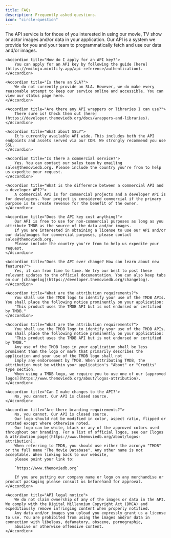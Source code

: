 ```yaml
---
title: FAQs
description: Frequently asked questions.
icon: "circle-question"
---
```


<AccordionGroup>
    <Accordion title="What is TMDB's API?">
        The API service is for those of you interested in using our movie, TV show or actor images and/or data in your application. 
        Our API is a system we provide for you and your team to programmatically fetch and use our data and/or images.
    </Accordion>

    <Accordion title="How do I apply for an API key?">
        You can apply for an API key by following the guide [here](https://emiloju.mintlify.app/api-reference/authentication).
    </Accordion>

    <Accordion title="Is there an SLA?">
        We do not currently provide an SLA. However, we do make every reasonable attempt to keep our service online and accessible. You can view our status page here.
    </Accordion>

    <Accordion title="Are there any API wrappers or libraries I can use?">
        There sure is! Check them out [here](https://developer.themoviedb.org/docs/wrappers-and-libraries).
    </Accordion>

    <Accordion title="What about SSL?">
        It's currently available API wide. This includes both the API endpoints and assets served via our CDN. We strongly recommend you use SSL.
    </Accordion>

    <Accordion title="Is there a commercial service?">
        Yes. You can contact our sales team by emailing sales@themoviedb.org. Please include the country you're from to help us expedite your request.
    </Accordion>

    <Accordion title="What is the difference between a commercial API and a developer API?">
        A commercial API is for commercial projects and a developer API is for developers. Your project is considered commercial if the primary purpose is to create revenue for the benefit of the owner.
    </Accordion>

    <Accordion title="Does the API key cost anything?">
        Our API is free to use for non-commercial purposes as long as you attribute TMDB as the source of the data and/or images. 
        If you are interested in obtaining a license to use our API and/or our data/images for commercial purposes, please contact sales@themoviedb.org. 
        Please include the country you're from to help us expedite your request.
    </Accordion>

    <Accordion title="Does the API ever change? How can learn about new features?">
        Yes, it can from time to time. We try our best to post these relevant updates to the official documentation. You can also keep tabs on our [changelog](https://developer.themoviedb.org/changelog).
    </Accordion>

    <Accordion title="What are the attribution requirements?">
        You shall use the TMDB logo to identify your use of the TMDB APIs. You shall place the following notice prominently on your application: 
        "This product uses the TMDB API but is not endorsed or certified by TMDB."
    </Accordion>

    <Accordion title="What are the attribution requirements?">
        You shall use the TMDB logo to identify your use of the TMDB APIs. You shall place the following notice prominently on your application: 
        "This product uses the TMDB API but is not endorsed or certified by TMDB."
        Any use of the TMDB logo in your application shall be less prominent than the logo or mark that primarily describes the application and your use of the TMDB logo shall not 
        imply any endorsement by TMDB. When attributing TMDB, the attribution must be within your application's "About" or "Credits" type section.
        When using a TMDB logo, we require you to use one of our [approved logos](https://www.themoviedb.org/about/logos-attribution).
    </Accordion>

    <Accordion title="Can I make changes to the API?">
        No, you cannot. Our API is closed source.
    </Accordion>

    <Accordion title="Are there branding requirements?">
        No, you cannot. Our API is closed source.
        Our logo should not be modified in color, aspect ratio, flipped or rotated except where otherwise noted.
        Our logo can be white, black or any of the approved colors used throughout our branding. For a list of official logos, see our [logos & attribution page](https://www.themoviedb.org/about/logos-attribution).
        When referring to TMDB, you should use either the acronym "TMDB" or the full name "The Movie Database". Any other name is not acceptable. When linking back to our website, 
        please point your link to:

        `https://www.themoviedb.org`

        If you are putting our company name or logo on any merchandise or product packaging please consult us beforehand for approval.
    </Accordion>

    <Accordion title="API legal notice">
        We do not claim ownership of any of the images or data in the API. We comply with the Digital Millennium Copyright Act (DMCA) and expeditiously remove infringing content when properly notified. 
        Any data and/or images you upload you expressly grant us a license to use. You are prohibited from using the images and/or data in connection with libelous, defamatory, obscene, pornographic, 
        abusive or otherwise offensive content.
    </Accordion>

</AccordionGroup>
